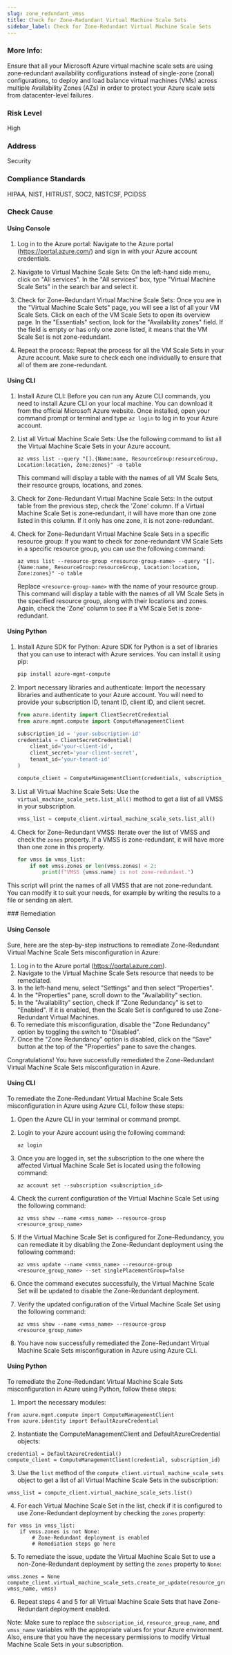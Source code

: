 ```yaml
---
slug: zone_redundant_vmss
title: Check for Zone-Redundant Virtual Machine Scale Sets
sidebar_label: Check for Zone-Redundant Virtual Machine Scale Sets
---
```


### More Info:

Ensure that all your Microsoft Azure virtual machine scale sets are using zone-redundant availability configurations instead of single-zone (zonal) configurations, to deploy and load balance virtual machines (VMs) across multiple Availability Zones (AZs) in order to protect your Azure scale sets from datacenter-level failures.

### Risk Level

High

### Address

Security

### Compliance Standards

HIPAA, NIST, HITRUST, SOC2, NISTCSF, PCIDSS


<Tabs><Tab title='Cause'>
### Check Cause

#### Using Console

1. Log in to the Azure portal: Navigate to the Azure portal (https://portal.azure.com/) and sign in with your Azure account credentials.

2. Navigate to Virtual Machine Scale Sets: On the left-hand side menu, click on "All services". In the "All services" box, type "Virtual Machine Scale Sets" in the search bar and select it.

3. Check for Zone-Redundant Virtual Machine Scale Sets: Once you are in the "Virtual Machine Scale Sets" page, you will see a list of all your VM Scale Sets. Click on each of the VM Scale Sets to open its overview page. In the "Essentials" section, look for the "Availability zones" field. If the field is empty or has only one zone listed, it means that the VM Scale Set is not zone-redundant.

4. Repeat the process: Repeat the process for all the VM Scale Sets in your Azure account. Make sure to check each one individually to ensure that all of them are zone-redundant.

#### Using CLI

1. Install Azure CLI: Before you can run any Azure CLI commands, you need to install Azure CLI on your local machine. You can download it from the official Microsoft Azure website. Once installed, open your command prompt or terminal and type `az login` to log in to your Azure account.

2. List all Virtual Machine Scale Sets: Use the following command to list all the Virtual Machine Scale Sets in your Azure account.

   ```
   az vmss list --query "[].{Name:name, ResourceGroup:resourceGroup, Location:location, Zone:zones}" -o table
   ```
   This command will display a table with the names of all VM Scale Sets, their resource groups, locations, and zones.

3. Check for Zone-Redundant Virtual Machine Scale Sets: In the output table from the previous step, check the 'Zone' column. If a Virtual Machine Scale Set is zone-redundant, it will have more than one zone listed in this column. If it only has one zone, it is not zone-redundant.

4. Check for Zone-Redundant Virtual Machine Scale Sets in a specific resource group: If you want to check for zone-redundant VM Scale Sets in a specific resource group, you can use the following command:

   ```
   az vmss list --resource-group <resource-group-name> --query "[].{Name:name, ResourceGroup:resourceGroup, Location:location, Zone:zones}" -o table
   ```
   Replace `<resource-group-name>` with the name of your resource group. This command will display a table with the names of all VM Scale Sets in the specified resource group, along with their locations and zones. Again, check the 'Zone' column to see if a VM Scale Set is zone-redundant.

#### Using Python

1. Install Azure SDK for Python: Azure SDK for Python is a set of libraries that you can use to interact with Azure services. You can install it using pip:

   ```bash
   pip install azure-mgmt-compute
   ```

2. Import necessary libraries and authenticate: Import the necessary libraries and authenticate to your Azure account. You will need to provide your subscription ID, tenant ID, client ID, and client secret.

   ```python
   from azure.identity import ClientSecretCredential
   from azure.mgmt.compute import ComputeManagementClient

   subscription_id = 'your-subscription-id'
   credentials = ClientSecretCredential(
       client_id='your-client-id',
       client_secret='your-client-secret',
       tenant_id='your-tenant-id'
   )

   compute_client = ComputeManagementClient(credentials, subscription_id)
   ```

3. List all Virtual Machine Scale Sets: Use the `virtual_machine_scale_sets.list_all()` method to get a list of all VMSS in your subscription.

   ```python
   vmss_list = compute_client.virtual_machine_scale_sets.list_all()
   ```

4. Check for Zone-Redundant VMSS: Iterate over the list of VMSS and check the `zones` property. If a VMSS is zone-redundant, it will have more than one zone in this property.

   ```python
   for vmss in vmss_list:
       if not vmss.zones or len(vmss.zones) < 2:
           print(f"VMSS {vmss.name} is not zone-redundant.")
   ```

This script will print the names of all VMSS that are not zone-redundant. You can modify it to suit your needs, for example by writing the results to a file or sending an alert.

</Tab>


<Tab title='Remediation'>
### Remediation

#### Using Console

Sure, here are the step-by-step instructions to remediate Zone-Redundant Virtual Machine Scale Sets misconfiguration in Azure:

1. Log in to the Azure portal (https://portal.azure.com).
2. Navigate to the Virtual Machine Scale Sets resource that needs to be remediated.
3. In the left-hand menu, select "Settings" and then select "Properties".
4. In the "Properties" pane, scroll down to the "Availability" section.
5. In the "Availability" section, check if "Zone Redundancy" is set to "Enabled". If it is enabled, then the Scale Set is configured to use Zone-Redundant Virtual Machines.
6. To remediate this misconfiguration, disable the "Zone Redundancy" option by toggling the switch to "Disabled".
7. Once the "Zone Redundancy" option is disabled, click on the "Save" button at the top of the "Properties" pane to save the changes.

Congratulations! You have successfully remediated the Zone-Redundant Virtual Machine Scale Sets misconfiguration in Azure.

#### Using CLI

To remediate the Zone-Redundant Virtual Machine Scale Sets misconfiguration in Azure using Azure CLI, follow these steps:

1. Open the Azure CLI in your terminal or command prompt.

2. Login to your Azure account using the following command:
   ```
   az login
   ```

3. Once you are logged in, set the subscription to the one where the affected Virtual Machine Scale Set is located using the following command:
   ```
   az account set --subscription <subscription_id>
   ```

4. Check the current configuration of the Virtual Machine Scale Set using the following command:
   ```
   az vmss show --name <vmss_name> --resource-group <resource_group_name>
   ```

5. If the Virtual Machine Scale Set is configured for Zone-Redundancy, you can remediate it by disabling the Zone-Redundant deployment using the following command:
   ```
   az vmss update --name <vmss_name> --resource-group <resource_group_name> --set singlePlacementGroup=false
   ```

6. Once the command executes successfully, the Virtual Machine Scale Set will be updated to disable the Zone-Redundant deployment.

7. Verify the updated configuration of the Virtual Machine Scale Set using the following command:
   ```
   az vmss show --name <vmss_name> --resource-group <resource_group_name>
   ```

8. You have now successfully remediated the Zone-Redundant Virtual Machine Scale Sets misconfiguration in Azure using Azure CLI.

#### Using Python

To remediate the Zone-Redundant Virtual Machine Scale Sets misconfiguration in Azure using Python, follow these steps:

1. Import the necessary modules:

```
from azure.mgmt.compute import ComputeManagementClient
from azure.identity import DefaultAzureCredential
```

2. Instantiate the ComputeManagementClient and DefaultAzureCredential objects:

```
credential = DefaultAzureCredential()
compute_client = ComputeManagementClient(credential, subscription_id)
```

3. Use the `list` method of the `compute_client.virtual_machine_scale_sets` object to get a list of all Virtual Machine Scale Sets in the subscription:

```
vmss_list = compute_client.virtual_machine_scale_sets.list()
```

4. For each Virtual Machine Scale Set in the list, check if it is configured to use Zone-Redundant deployment by checking the `zones` property:

```
for vmss in vmss_list:
    if vmss.zones is not None:
        # Zone-Redundant deployment is enabled
        # Remediation steps go here
```

5. To remediate the issue, update the Virtual Machine Scale Set to use a non-Zone-Redundant deployment by setting the `zones` property to `None`:

```
vmss.zones = None
compute_client.virtual_machine_scale_sets.create_or_update(resource_group_name, vmss_name, vmss)
```

6. Repeat steps 4 and 5 for all Virtual Machine Scale Sets that have Zone-Redundant deployment enabled.

Note: Make sure to replace the `subscription_id`, `resource_group_name`, and `vmss_name` variables with the appropriate values for your Azure environment. Also, ensure that you have the necessary permissions to modify Virtual Machine Scale Sets in your subscription.




</Tab>
</Tabs>